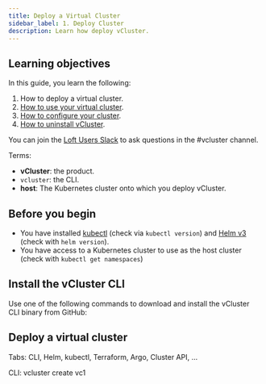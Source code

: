 ```yaml
---
title: Deploy a Virtual Cluster
sidebar_label: 1. Deploy Cluster
description: Learn how deploy vCluster.
---
```



## Learning objectives

In this guide, you learn the following:

1. How to deploy a virtual cluster.
1. [How to use your virtual cluster](/get-started/02-use-cluster.mdx).
1. [How to configure your cluster](/get-started/03-configure-cluster.mdx).
1. [How to uninstall vCluster](/get-started/04-cleanup.mdx).


You can join the [Loft Users Slack](https://slack.loft.sh/) to ask questions in the #vcluster channel.

Terms:

* **vCluster**: the product.
* `vcluster`: the CLI.
* **host**: The Kubernetes cluster onto which you deploy vCluster. 


## Before you begin

- You have installed [kubectl](https://kubernetes.io/docs/tasks/tools/#kubectl) (check via `kubectl version`) and [Helm v3](https://helm.sh/docs/intro/install/) (check with `helm version`).
- You have access to a Kubernetes cluster to use as the host cluster (check with `kubectl get namespaces`)

## Install the vCluster CLI

Use one of the following commands to download and install the vCluster CLI binary from GitHub:

<InstallCLIFragment/>


## Deploy a virtual cluster


Tabs: CLI, Helm, kubectl, Terraform, Argo, Cluster API, …

CLI: vcluster create vc1
   

